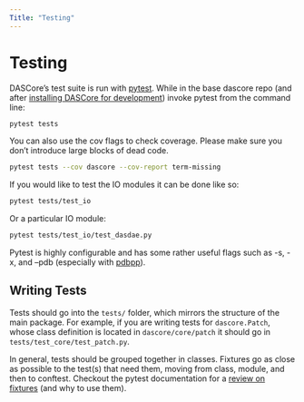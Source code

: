 ```yaml
---
Title: "Testing"
---
```


# Testing

DASCore's test suite is run with [pytest](https://docs.pytest.org/en/stable/). While in the base dascore repo
(and after [installing DASCore for development](dev_install.md)) invoke pytest from the command line:

<!--pytest-codeblocks:skip-->
```bash
pytest tests
```

You can also use the cov flags to check coverage. Please make sure you don't
introduce large blocks of dead code.

<!--pytest-codeblocks:skip-->
```bash
pytest tests --cov dascore --cov-report term-missing
```

If you would like to test the IO modules it can be done like so:

<!--pytest-codeblocks:skip-->
```bash
pytest tests/test_io
```

Or a particular IO module:

<!--pytest-codeblocks:skip-->
```bash
pytest tests/test_io/test_dasdae.py
```

Pytest is highly configurable and has some rather useful flags such as
-s, -x, and --pdb (especially with [pdbpp](https://github.com/pdbpp/pdbpp)).


## Writing Tests

Tests should go into the `tests/` folder, which mirrors the structure of the main package.
For example, if you are writing tests for `dascore.Patch`, whose class definition is
located in `dascore/core/patch` it should go in `tests/test_core/test_patch.py`.

In general, tests should be grouped together in classes. Fixtures go as close as
possible to the test(s) that need them, moving from class, module, and then to conftest.
Checkout the pytest documentation for a [review on fixtures](https://docs.pytest.org/en/6.2.x/fixture.html)
(and why to use them).
